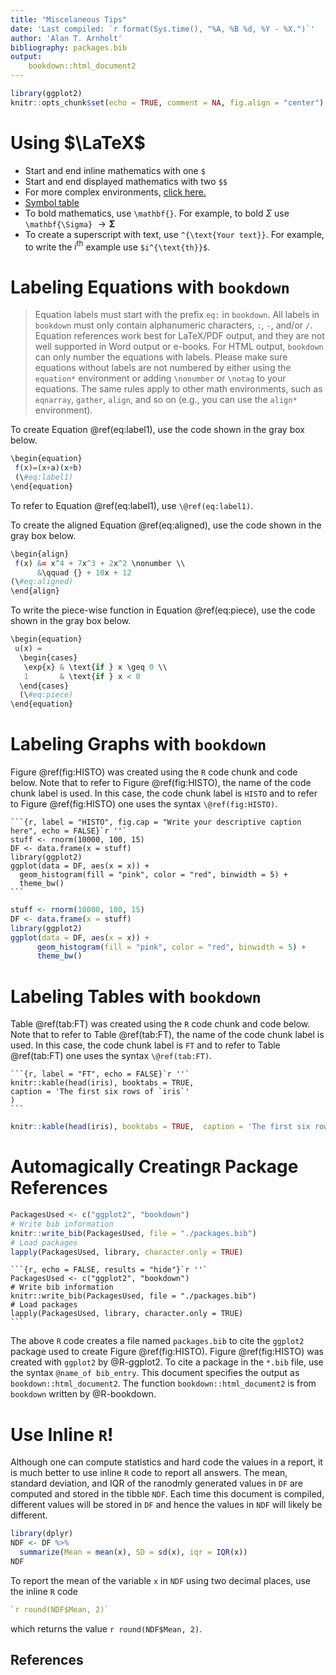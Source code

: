```yaml
---
title: "Miscelaneous Tips"
date: 'Last compiled: `r format(Sys.time(), "%A, %B %d, %Y - %X.")`'
author: 'Alan T. Arnholt'
bibliography: packages.bib
output: 
    bookdown::html_document2
---
```


```r
library(ggplot2)
knitr::opts_chunk$set(echo = TRUE, comment = NA, fig.align = "center")
```

# Using $\LaTeX$ 

* Start and end inline mathematics with one `$`
* Start and end displayed mathematics with two `$$`
* For more complex environments, [click here.](https://en.wikibooks.org/wiki/LaTeX/Advanced_Mathematics)
* [Symbol table](http://mirror.jmu.edu/pub/CTAN/info/examples/Math_into_LaTeX-4/SymbolTables.pdf)
* To bold mathematics, use `\mathbf{}`.  For example, to bold $\Sigma$ use `\mathbf{\Sigma}` $\rightarrow \mathbf{\Sigma}$
* To create a superscript with text, use `^{\text{Your text}}`.  For example, to write the $i^{\text{th}}$ example use `$i^{\text{th}}$`. 


# Labeling Equations with `bookdown`

> Equation labels must start with the prefix `eq:` in `bookdown`. All labels in `bookdown` must only contain alphanumeric characters, `:`, `-`, and/or `/`. Equation references work best for LaTeX/PDF output, and they are not well supported in Word output or e-books. For HTML output, `bookdown` can only number the equations with labels. Please make sure equations without labels are not numbered by either using the `equation*` environment or adding `\nonumber` or `\notag` to your equations. The same rules apply to other math environments, such as `eqnarray`, `gather`, `align`, and so on (e.g., you can use the `align*` environment).

To create Equation \@ref(eq:label1), use the code shown in the gray box below.


\begin{equation} 
 f(x)=(x+a)(x+b)
 (\#eq:label1)
\end{equation}


```r
\begin{equation} 
 f(x)=(x+a)(x+b)
 (\#eq:label1)
\end{equation}
```

To refer to Equation \@ref(eq:label1), use `\@ref(eq:label1)`.

To create the aligned Equation \@ref(eq:aligned), use the code shown in the gray box below.

\begin{align}
 f(x) &= x^4 + 7x^3 + 2x^2 \nonumber \\
      &\qquad {} + 10x + 12
(\#eq:aligned)      
\end{align}

```r
\begin{align}
 f(x) &= x^4 + 7x^3 + 2x^2 \nonumber \\
      &\qquad {} + 10x + 12
(\#eq:aligned)      
\end{align}
```

To write the piece-wise function in Equation \@ref(eq:piece), use the code shown in the gray box below.

\begin{equation}
 u(x) = 
  \begin{cases} 
   \exp{x} & \text{if } x \geq 0 \\
   1       & \text{if } x < 0
  \end{cases}
  (\#eq:piece)
\end{equation}

```r
\begin{equation}
 u(x) = 
  \begin{cases} 
   \exp{x} & \text{if } x \geq 0 \\
   1       & \text{if } x < 0
  \end{cases}
  (\#eq:piece)
\end{equation}
```

# Labeling Graphs with `bookdown` 

Figure \@ref(fig:HISTO) was created using the `R` code chunk and code below.  Note that to refer to Figure \@ref(fig:HISTO), the name of the code chunk label is used.  In this case, the code chunk label is `HISTO` and to refer to Figure \@ref(fig:HISTO) one uses the syntax `\@ref(fig:HISTO)`.


    ```{r, label = "HISTO", fig.cap = "Write your descriptive caption here", echo = FALSE}`r ''`
    stuff <- rnorm(10000, 100, 15)
    DF <- data.frame(x = stuff)
    library(ggplot2)
    ggplot(data = DF, aes(x = x)) + 
      geom_histogram(fill = "pink", color = "red", binwidth = 5) + 
      theme_bw()
    ```



```r
stuff <- rnorm(10000, 100, 15)
DF <- data.frame(x = stuff)
library(ggplot2)
ggplot(data = DF, aes(x = x)) + 
      geom_histogram(fill = "pink", color = "red", binwidth = 5) + 
      theme_bw()
```

# Labeling Tables with `bookdown` 

Table \@ref(tab:FT) was created using the `R` code chunk and code below.  Note that to refer to Table \@ref(tab:FT), the name of the code chunk label is used.  In this case, the code chunk label is `FT` and to refer to Table \@ref(tab:FT) one uses the syntax `\@ref(tab:FT)`.

    ```{r, label = "FT", echo = FALSE}`r ''`
    knitr::kable(head(iris), booktabs = TRUE,  
    caption = 'The first six rows of `iris`'
    )
    ```
    
```r
knitr::kable(head(iris), booktabs = TRUE,  caption = 'The first six rows of `iris`')
```  


# Automagically Creating`R` Package References

```r
PackagesUsed <- c("ggplot2", "bookdown")
# Write bib information
knitr::write_bib(PackagesUsed, file = "./packages.bib")
# Load packages
lapply(PackagesUsed, library, character.only = TRUE)
```

    ```{r, echo = FALSE, results = "hide"}`r ''`
    PackagesUsed <- c("ggplot2", "bookdown")
    # Write bib information
    knitr::write_bib(PackagesUsed, file = "./packages.bib")
    # Load packages
    lapply(PackagesUsed, library, character.only = TRUE)
    ```

The above `R` code creates a file named `packages.bib` to cite the `ggplot2` package used to create Figure \@ref(fig:HISTO).  Figure \@ref(fig:HISTO) was created with `ggplot2` by @R-ggplot2. To cite a package in the `*.bib` file, use the syntax `@name_of bib_entry`.  This document specifies the output as `bookdown::html_document2`.  The function `bookdown::html_document2` is from `bookdown` written by @R-bookdown.

# Use Inline `R`!

Although one can compute statistics and hard code the values in a report, it is much better to use inline `R` code to report all answers.  The mean, standard deviation, and IQR of the ranodmly generated values in `DF` are computed and stored in the tibble `NDF`.  Each time this document is compiled, different values will be stored in `DF` and hence the values in `NDF` will likely be different.  

```r
library(dplyr)
NDF <- DF %>%
  summarize(Mean = mean(x), SD = sd(x), iqr = IQR(x))
NDF  
```

To report the mean of the variable `x` in `NDF` using two decimal places, use the inline `R` code 
```r
`r round(NDF$Mean, 2)`
```
which returns the value `r round(NDF$Mean, 2)`.

## References